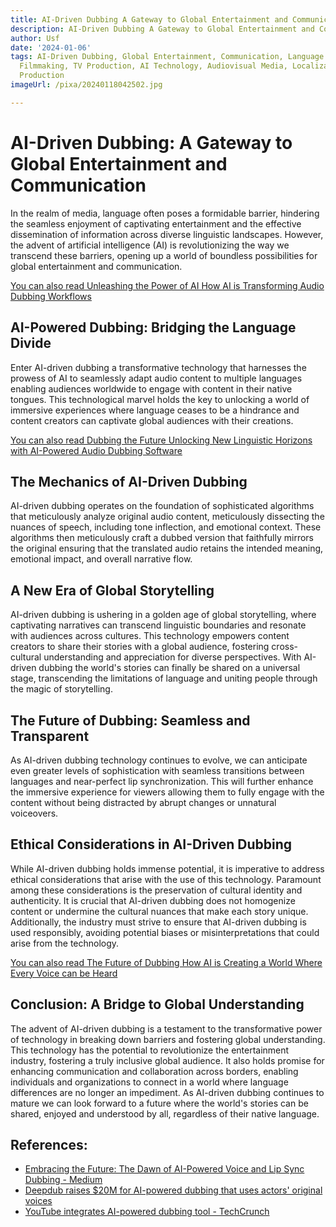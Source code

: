 ```yaml
---
title: AI-Driven Dubbing A Gateway to Global Entertainment and Communication
description: AI-Driven Dubbing A Gateway to Global Entertainment and Communication
author: Usf
date: '2024-01-06'
tags: AI-Driven Dubbing, Global Entertainment, Communication, Language Accessibility,
  Filmmaking, TV Production, AI Technology, Audiovisual Media, Localization, Media
  Production
imageUrl: /pixa/20240118042502.jpg

---
```

# AI-Driven Dubbing: A Gateway to Global Entertainment and Communication

In the realm of media, language often poses a formidable barrier, hindering the seamless enjoyment of  captivating  entertainment and  the effective  dissemination  of information across diverse linguistic landscapes. However, the advent of artificial intelligence (AI) is revolutionizing the way we transcend these barriers, opening  up a world of boundless possibilities for global entertainment and communication.

[You  can  also read Unleashing the Power of AI How AI is Transforming Audio Dubbing Workflows](Unleashing%20the%20Power%20of%20AI%20How%20AI%20is%20Transforming%20Audio%20Dubbing%20Workflows)


## AI-Powered Dubbing: Bridging the Language Divide

Enter AI-driven dubbing a transformative technology that harnesses the prowess of AI to seamlessly adapt audio content to multiple languages enabling audiences worldwide to engage with content in their native tongues. This technological marvel holds the key to unlocking a world  of immersive experiences where language ceases to be a hindrance and content creators can captivate  global audiences with their creations.

[You can also read Dubbing the  Future Unlocking New Linguistic Horizons with AI-Powered Audio Dubbing Software](Dubbing%20the%20Future%20Unlocking%20New%20Linguistic%20Horizons%20with%20AI-Powered%20Audio%20Dubbing%20Software)


## The Mechanics of AI-Driven Dubbing

AI-driven  dubbing  operates  on the foundation of sophisticated algorithms that meticulously analyze original audio content, meticulously dissecting the nuances of speech, including tone inflection, and emotional context. These algorithms then meticulously craft  a dubbed version that faithfully mirrors the  original ensuring that the translated audio retains  the intended meaning, emotional impact, and overall  narrative flow.

## A New  Era of Global  Storytelling

AI-driven dubbing is ushering in a golden age of global storytelling, where captivating narratives can transcend linguistic boundaries and resonate with  audiences across cultures. This technology empowers content creators to share their stories with a global audience, fostering cross-cultural understanding and appreciation for diverse perspectives. With AI-driven dubbing the world's stories can finally be  shared  on a universal stage,  transcending the limitations of language and uniting people through the magic of storytelling.

##  The Future of Dubbing:  Seamless and Transparent

As AI-driven dubbing technology continues to  evolve, we can anticipate even greater  levels of sophistication with seamless transitions between languages and near-perfect lip synchronization. This  will further enhance the immersive experience for  viewers allowing them to  fully engage with the  content without being distracted by abrupt changes  or  unnatural  voiceovers.

## Ethical Considerations in AI-Driven Dubbing

While AI-driven dubbing holds immense potential, it is imperative to address ethical considerations that arise with the use of this technology. Paramount among  these considerations is the preservation of  cultural identity and authenticity. It is crucial that AI-driven  dubbing does not homogenize content or undermine the cultural nuances that make each story unique. Additionally,  the industry must strive to  ensure that  AI-driven  dubbing is used  responsibly, avoiding potential biases or misinterpretations that could arise from the technology.

[You can  also  read The Future of Dubbing How AI is Creating  a World Where Every Voice can be Heard](The%20Future%20of%20Dubbing%20How%20AI%20is%20Creating%20a%20World%20Where%20Every%20Voice%20can%20be%20Heard)


## Conclusion: A Bridge to Global Understanding

The advent of AI-driven dubbing  is a testament to the transformative power of technology in breaking down barriers and fostering global understanding. This  technology has the potential to revolutionize the entertainment industry, fostering a truly inclusive global  audience. It also holds promise for  enhancing communication and collaboration across borders, enabling individuals and organizations to connect in a world where language  differences are no longer an impediment. As AI-driven dubbing continues to mature we can look forward to  a future where the world's stories can be shared, enjoyed and understood by all, regardless of  their  native  language.

## References:
- [Embracing the Future: The Dawn of AI-Powered Voice and Lip Sync Dubbing - Medium](https://medium.com/@WanderingNutBlog/embracing-the-future-the-dawn-of-ai-powered-voice-and-lip-sync-dubbing-56c525570a35)
- [Deepdub raises $20M for AI-powered dubbing that uses actors' original voices](https://techcrunch.com/2022/02/10/deepdub-raises-20m-for-a-i-powered-dubbing-that-uses-actors-original-voices/)
- [YouTube integrates AI-powered dubbing tool - TechCrunch](https://techcrunch.com/2023/06/23/youtube-integrates-ai-powered-dubbing-tool/)

